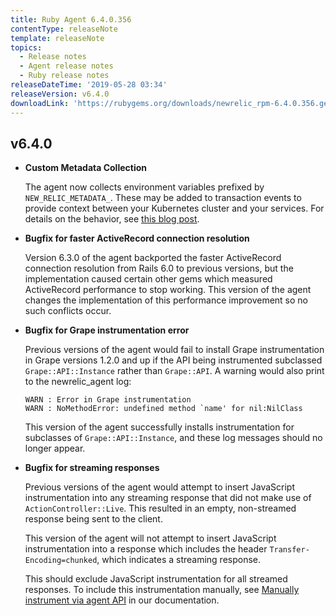 ```yaml
---
title: Ruby Agent 6.4.0.356
contentType: releaseNote
template: releaseNote
topics:
  - Release notes
  - Agent release notes
  - Ruby release notes
releaseDateTime: '2019-05-28 03:34'
releaseVersion: v6.4.0
downloadLink: 'https://rubygems.org/downloads/newrelic_rpm-6.4.0.356.gem'
---
```


## v6.4.0

* **Custom Metadata Collection**

  The agent now collects environment variables prefixed by `NEW_RELIC_METADATA_`. These may be added to transaction events to provide context between your Kubernetes cluster and your services. For details on the behavior, see [this blog post](https://blog.newrelic.com/engineering/monitoring-application-performance-in-kubernetes/).
* **Bugfix for faster ActiveRecord connection resolution**

  Version 6.3.0 of the agent backported the faster ActiveRecord connection resolution from Rails 6.0 to previous versions, but the implementation caused certain other gems which measured ActiveRecord performance to stop working. This version of the agent changes the implementation of this performance improvement so no such conflicts occur.
* **Bugfix for Grape instrumentation error**

  Previous versions of the agent would fail to install Grape instrumentation in Grape versions 1.2.0 and up if the API being instrumented subclassed `Grape::API::Instance` rather than `Grape::API`. A warning would also print to the newrelic_agent log:

  ```
  WARN : Error in Grape instrumentation
  WARN : NoMethodError: undefined method `name' for nil:NilClass
  ```

  This version of the agent successfully installs instrumentation for subclasses of `Grape::API::Instance`, and these log messages should no longer appear.
* **Bugfix for streaming responses**

  Previous versions of the agent would attempt to insert JavaScript instrumentation into any streaming response that did not make use of `ActionController::Live`. This resulted in an empty, non-streamed response being sent to the client.

  This version of the agent will not attempt to insert JavaScript instrumentation into a response which includes the header `Transfer-Encoding=chunked`, which indicates a streaming response.

  This should exclude JavaScript instrumentation for all streamed responses. To include this instrumentation manually, see [Manually instrument via agent API](https://docs.newrelic.com/docs/agents/ruby-agent/features/new-relic-browser-ruby-agent#manual_instrumentation) in our documentation.
